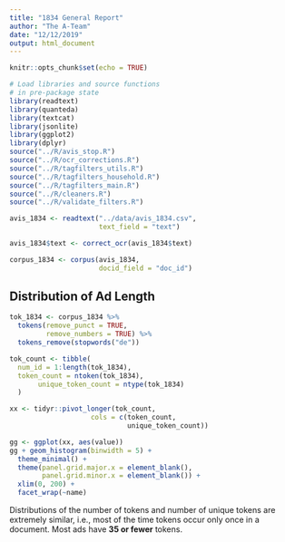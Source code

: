 ```yaml
---
title: "1834 General Report"
author: "The A-Team"
date: "12/12/2019"
output: html_document
---
```


```r
knitr::opts_chunk$set(echo = TRUE)
```

```r
# Load libraries and source functions
# in pre-package state
library(readtext)
library(quanteda)
library(textcat)
library(jsonlite)
library(ggplot2)
library(dplyr)
source("../R/avis_stop.R")
source("../R/ocr_corrections.R")
source("../R/tagfilters_utils.R")
source("../R/tagfilters_household.R")
source("../R/tagfilters_main.R")
source("../R/cleaners.R")
source("../R/validate_filters.R")

avis_1834 <- readtext("../data/avis_1834.csv",
                      text_field = "text")

avis_1834$text <- correct_ocr(avis_1834$text)

corpus_1834 <- corpus(avis_1834,
                      docid_field = "doc_id")


```

## Distribution of Ad Length


```r
tok_1834 <- corpus_1834 %>% 
  tokens(remove_punct = TRUE,
         remove_numbers = TRUE) %>%
  tokens_remove(stopwords("de"))

tok_count <- tibble(
  num_id = 1:length(tok_1834),
  token_count = ntoken(tok_1834),
       unique_token_count = ntype(tok_1834)
  )

xx <- tidyr::pivot_longer(tok_count,
                    cols = c(token_count,
                             unique_token_count))

gg <- ggplot(xx, aes(value))
gg + geom_histogram(binwidth = 5) + 
  theme_minimal() +
  theme(panel.grid.major.x = element_blank(),
        panel.grid.minor.x = element_blank()) +
  xlim(0, 200) +
  facet_wrap(~name)

```

Distributions of the number of tokens and number of unique tokens are extremely similar, i.e., most of the time tokens occur only once in a document. Most ads have **35 or fewer** tokens.



